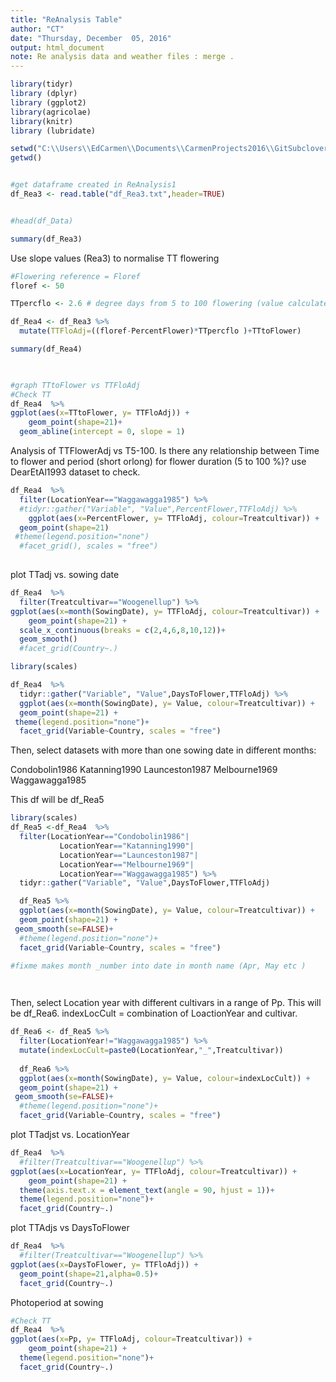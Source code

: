 ```yaml
---
title: "ReAnalysis Table"
author: "CT"
date: "Thursday, December  05, 2016"
output: html_document
note: Re analysis data and weather files : merge .
---
```


```r
library(tidyr)
library (dplyr)
library (ggplot2)
library(agricolae)
library(knitr)
library (lubridate)

```
 


```r
setwd("C:\\Users\\EdCarmen\\Documents\\CarmenProjects2016\\GitSubclover\\ReAnalysis")
getwd()


#get dataframe created in ReAnalysis1
df_Rea3 <- read.table("df_Rea3.txt",header=TRUE)


#head(df_Data)

summary(df_Rea3)

```

Use slope values (Rea3) to normalise TT flowering 

```r
#Flowering reference = Floref
floref <- 50

TTpercflo <- 2.6 # degree days from 5 to 100 flowering (value calculated from DearEtAL1993_Reanalysis3 script)

df_Rea4 <- df_Rea3 %>%
  mutate(TTFloAdj=((floref-PercentFlower)*TTpercflo )+TTtoFlower)

summary(df_Rea4)

  
```


```r
#graph TTtoFlower vs TTFloAdj
#Check TT 
df_Rea4  %>% 
ggplot(aes(x=TTtoFlower, y= TTFloAdj)) +
    geom_point(shape=21)+
  geom_abline(intercept = 0, slope = 1)

```

Analysis of TTFlowerAdj vs T5-100. Is there any relationship between Time to flower and period (short orlong) for flower duration (5 to 100 %)? use DearEtAl1993 dataset to check.


```r
df_Rea4  %>% 
  filter(LocationYear=="Waggawagga1985") %>%
  #tidyr::gather("Variable", "Value",PercentFlower,TTFloAdj) %>%
    ggplot(aes(x=PercentFlower, y= TTFloAdj, colour=Treatcultivar)) +
  geom_point(shape=21) 
 #theme(legend.position="none")
  #facet_grid(), scales = "free")
 
```




plot TTadj vs. sowing date

```r
df_Rea4  %>% 
  filter(Treatcultivar=="Woogenellup") %>%
ggplot(aes(x=month(SowingDate), y= TTFloAdj, colour=Treatcultivar)) +
    geom_point(shape=21) +
  scale_x_continuous(breaks = c(2,4,6,8,10,12))+
  geom_smooth()
  #facet_grid(Country~.)


```

```r
library(scales)

df_Rea4  %>% 
  tidyr::gather("Variable", "Value",DaysToFlower,TTFloAdj) %>%
  ggplot(aes(x=month(SowingDate), y= Value, colour=Treatcultivar)) +
  geom_point(shape=21) +
 theme(legend.position="none")+
  facet_grid(Variable~Country, scales = "free")

```

Then, select datasets with more than one sowing date in different months:

Condobolin1986
Katanning1990
Launceston1987
Melbourne1969
Waggawagga1985

This df will be df_Rea5

```r
library(scales)
df_Rea5 <-df_Rea4  %>% 
  filter(LocationYear=="Condobolin1986"| 
           LocationYear=="Katanning1990"|
           LocationYear=="Launceston1987"|
           LocationYear=="Melbourne1969"|
           LocationYear=="Waggawagga1985") %>%
  tidyr::gather("Variable", "Value",DaysToFlower,TTFloAdj)

  df_Rea5 %>% 
  ggplot(aes(x=month(SowingDate), y= Value, colour=Treatcultivar)) +
  geom_point(shape=21) +
 geom_smooth(se=FALSE)+
  #theme(legend.position="none")+
  facet_grid(Variable~Country, scales = "free")

#fixme makes month _number into date in month name (Apr, May etc ) 

  

```


Then, select Location year with different cultivars in a range of Pp. This will be df_Rea6.
indexLocCult = combination of LoactionYear and cultivar.


```r

df_Rea6 <- df_Rea5 %>% 
  filter(LocationYear!="Waggawagga1985") %>%
  mutate(indexLocCult=paste0(LocationYear,"_",Treatcultivar))
  
  df_Rea6 %>%
  ggplot(aes(x=month(SowingDate), y= Value, colour=indexLocCult)) +
  geom_point(shape=21) +
 geom_smooth(se=FALSE)+
  #theme(legend.position="none")+
  facet_grid(Variable~Country, scales = "free")


```




plot TTadjst vs. LocationYear

```r
df_Rea4  %>% 
  #filter(Treatcultivar=="Woogenellup") %>%
ggplot(aes(x=LocationYear, y= TTFloAdj, colour=Treatcultivar)) +
    geom_point(shape=21) +
  theme(axis.text.x = element_text(angle = 90, hjust = 1))+
  theme(legend.position="none")+
  facet_grid(Country~.)
```






plot TTAdjs vs DaysToFlower

```r
df_Rea4  %>% 
  #filter(Treatcultivar=="Woogenellup") %>%
ggplot(aes(x=DaysToFlower, y= TTFloAdj)) +
  geom_point(shape=21,alpha=0.5)+
  facet_grid(Country~.)

```



Photoperiod at sowing 

```r

#Check TT 
df_Rea4  %>% 
ggplot(aes(x=Pp, y= TTFloAdj, colour=Treatcultivar)) +
    geom_point(shape=21) +
  theme(legend.position="none")+
  facet_grid(Country~.)

```





